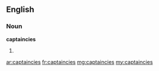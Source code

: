 ==English==

===Noun===
'''captaincies'''

# {{plural of|captaincy}}

[[ar:captaincies]]
[[fr:captaincies]]
[[mg:captaincies]]
[[my:captaincies]]
